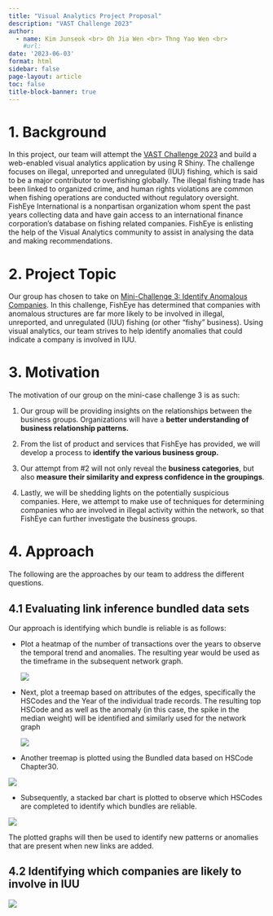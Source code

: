 ```yaml
---
title: "Visual Analytics Project Proposal"
description: "VAST Challenge 2023"
author:
  - name: Kim Junseok <br> Oh Jia Wen <br> Thng Yao Wen <br>
    #url: 
date: '2023-06-03'
format: html
sidebar: false
page-layout: article
toc: false
title-block-banner: true
---
```


# 1. Background

In this project, our team will attempt the [VAST Challenge 2023](https://vast-challenge.github.io/2023/) and build a web-enabled visual analytics application by using R Shiny. The challenge focuses on illegal, unreported and unregulated (IUU) fishing, which is said to be a major contributor to overfishing globally. The illegal fishing trade has been linked to organized crime, and human rights violations are common when fishing operations are conducted without regulatory oversight. FishEye International is a nonpartisan organization whom spent the past years collecting data and have gain access to an international finance corporation's database on fishing related companies. FishEye is enlisting the help of the Visual Analytics community to assist in analysing the data and making recommendations.

# 2. Project Topic

Our group has chosen to take on [Mini-Challenge 3: Identify Anomalous Companies](https://vast-challenge.github.io/2023/MC3.html). In this challenge, FishEye has determined that companies with anomalous structures are far more likely to be involved in illegal, unreported, and unregulated (IUU) fishing (or other "fishy" business). Using visual analytics, our team strives to help identify anomalies that could indicate a company is involved in IUU.

# 3. Motivation

The motivation of our group on the mini-case challenge 3 is as such:

1.  Our group will be providing insights on the relationships between the business groups. Organizations will have a **better understanding of business relationship patterns.**

2.  From the list of product and services that FishEye has provided, we will develop a process to **identify** **the various business group.**

3.  Our attempt from #2 will not only reveal the **business categories**, but also **measure their similarity and express confidence in the groupings**.

4.  Lastly, we will be shedding lights on the potentially suspicious companies. Here, we attempt to make use of techniques for determining companies who are involved in illegal activity within the network, so that FishEye can further investigate the business groups.

# 4. Approach

The following are the approaches by our team to address the different questions.

## 4.1 Evaluating link inference bundled data sets

Our approach is identifying which bundle is reliable is as follows:

-   Plot a heatmap of the number of transactions over the years to observe the temporal trend and anomalies. The resulting year would be used as the timeframe in the subsequent network graph.

    ![](/image/treemap.png)

-   Next, plot a treemap based on attributes of the edges, specifically the HSCodes and the Year of the individual trade records. The resulting top HSCode and as well as the anomaly (in this case, the spike in the median weight) will be identified and similarly used for the network graph

    ![](/image/heatmap.png)

-   Another treemap is plotted using the Bundled data based on HSCode Chapter30.

![](/image/Chap30treemap.png)

-   Subsequently, a stacked bar chart is plotted to observe which HSCodes are completed to identify which bundles are reliable.

![](/image/Q1Q2.png)

The plotted graphs will then be used to identify new patterns or anomalies that are present when new links are added.

## 4.2 Identifying which companies are likely to involve in IUU

![](/image/Q3Q4.png)

## 

